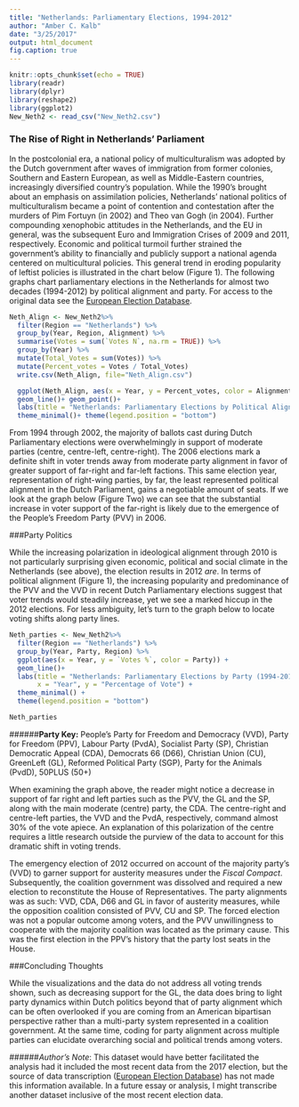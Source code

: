 ```yaml
---
title: "Netherlands: Parliamentary Elections, 1994-2012"
author: "Amber C. Kalb"
date: "3/25/2017"
output: html_document
fig.caption: true
---
```


```r
knitr::opts_chunk$set(echo = TRUE)
library(readr)
library(dplyr)
library(reshape2)
library(ggplot2) 
New_Neth2 <- read_csv("New_Neth2.csv")
```

### The Rise of Right in Netherlands' Parliament

In the postcolonial era, a national policy of multiculturalism was adopted by the Dutch government after waves of immigration from former colonies, Southern and Eastern European, as well as Middle-Eastern countries, increasingly diversified country's population. While the 1990's brought about an emphasis on assimilation policies, Netherlands' national politics of multiculturalism became a point of contention and contestation after the murders of Pim Fortuyn (in 2002) and Theo van Gogh (in 2004). Further compounding xenophobic attitudes in the Netherlands, and the EU in general, was the subsequent Euro and Immigration Crises of 2009 and 2011, respectively. Economic and political turmoil further strained the government's ability to financially and publicly support a national agenda centered on multicultural policies. This general trend in eroding popularity of leftist policies is illustrated in the chart below (Figure 1). The following graphs chart parliamentary elections in the Netherlands for almost two decades (1994-2012) by political alignment and party. For access to the original data see the [European Election Database](http://eed.nsd.uib.no/webview/index.jsp?study=http%3A%2F%2F129.177.90.166%3A80%2Fobj%2FfStudy%2Fnedpa2012&mode=cube&v=2&cube=http%3A%2F%2F129.177.90.166%3A80%2Fobj%2FfCube%2Fnedpa2012_C1&top=yes).


```r
Neth_Align <- New_Neth2%>%
  filter(Region == "Netherlands") %>%
  group_by(Year, Region, Alignment) %>% 
  summarise(Votes = sum(`Votes N`, na.rm = TRUE)) %>% 
  group_by(Year) %>% 
  mutate(Total_Votes = sum(Votes)) %>% 
  mutate(Percent_votes = Votes / Total_Votes)
  write.csv(Neth_Align, file="Neth_Align.csv")

  ggplot(Neth_Align, aes(x = Year, y = Percent_votes, color = Alignment)) +
  geom_line()+ geom_point()+
  labs(title = "Netherlands: Parliamentary Elections by Political Alignment (1994-2012)", subtitle = "Figure One", x = "Year", y = "Percentage of Vote") +
  theme_minimal()+ theme(legend.position = "bottom") 
```

From 1994 through 2002, the majority of ballots cast during Dutch Parliamentary elections were overwhelmingly in support of moderate parties (centre, centre-left, centre-right). The 2006 elections mark a definite shift in voter trends away from moderate party alignment in favor of greater support of far-right and far-left factions. This same election year, representation of right-wing parties, by far, the least represented political alignment in the Dutch Parliament, gains a negotiable amount of seats. If we look at the graph below (Figure Two) we can see that the substantial increase in voter support of the far-right is likely due to the emergence of the People's Freedom Party (PVV) in 2006. 

###Party Politics 

While the increasing polarization in ideological alignment through 2010 is not particularly surprising given economic, political and social climate in the Netherlands (see above), the election results in 2012 *are*. In terms of political alignment (Figure 1), the increasing popularity and predominance of the PVV and the VVD in recent Dutch Parliamentary elections suggest that voter trends would steadily increase, yet we see a marked hiccup in the 2012 elections. For less ambiguity, let's turn to the graph below to locate voting shifts along party lines.   

```r
Neth_parties <- New_Neth2%>%
  filter(Region == "Netherlands") %>%
  group_by(Year, Party, Region) %>%
  ggplot(aes(x = Year, y = `Votes %`, color = Party)) +
  geom_line()+
  labs(title = "Netherlands: Parliamentary Elections by Party (1994-2012)", subtitle = "Figure Two",
       x = "Year", y = "Percentage of Vote") +
  theme_minimal() +
  theme(legend.position = "bottom")

Neth_parties
```

######**Party Key:** People's Party for Freedom and Democracy (VVD), Party for Freedom (PPV), Labour Party (PvdA), Socialist Party (SP), Christian Democratic Appeal (CDA), Democrats 66 (D66), Christian Union (CU), GreenLeft (GL), Reformed Political Party (SGP), Party for the Animals (PvdD), 50PLUS (50+)

When examining the graph above, the reader might notice a decrease in support of far right and left parties such as the PVV, the GL and the SP, along with the main moderate (centre) party, the CDA. The centre-right and centre-left parties, the VVD and the PvdA, respectively, command almost 30% of the vote apiece. An explanation of this polarization of the centre requires a little research outside the purview of the data to account for this dramatic shift in voting trends. 

The emergency election of 2012 occurred on account of the majority party's (VVD) to garner support for austerity measures under the _Fiscal Compact_. Subsequently, the coalition government was dissolved and required a new election to reconstitute the House of Representatives. The party alignments was as such: VVD, CDA, D66 and GL in favor of austerity measures, while the opposition coalition consisted of PVV, CU and SP. The forced election was not a popular outcome among voters, and the PVV unwillingness to cooperate with the majority coalition was located as the primary cause. This was the first election in the PPV's history that the party lost seats in the House.  

###Concluding Thoughts

While the visualizations and the data do not address all voting trends shown, such as decreasing support for the GL, the data does bring to light party dynamics within Dutch politics beyond that of party alignment which can be often overlooked if you are coming from an American bipartisan perspective rather than a multi-party system represented in a coalition government. At the same time, coding for party alignment across multiple parties can elucidate overarching social and political trends among voters.

######_Author's Note_: This dataset would have better facilitated the analysis had it included the most recent data from the 2017 election, but the source of data transcription ([European Election Database](http://eed.nsd.uib.no/webview/index.jsp?study=http%3A%2F%2F129.177.90.166%3A80%2Fobj%2FfStudy%2Fnedpa2012&mode=cube&v=2&cube=http%3A%2F%2F129.177.90.166%3A80%2Fobj%2FfCube%2Fnedpa2012_C1&top=yes)) has not made this information available. In a future essay or analysis, I might transcribe another dataset inclusive of the most recent election data. 
